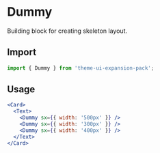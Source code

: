 
<SEO title="Dummy" description="" />

# Dummy

Building block for creating skeleton layout.

## Import

```js
import { Dummy } from 'theme-ui-expansion-pack';
```

## Usage

```jsx live=true
<Card>
  <Text>
    <Dummy sx={{ width: '500px' }} />
    <Dummy sx={{ width: '300px' }} />
    <Dummy sx={{ width: '400px' }} />
  </Text>
</Card>
```
